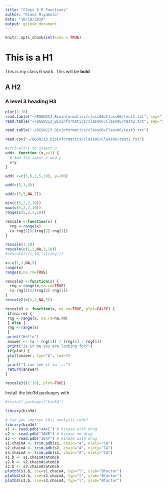 ```yaml
---
title: "Class 6 R Functions"
author: "Kiana Miyamoto"
date: "10/18/2019"
output: github_document
---
```


```r
knitr::opts_chunk$set(echo = TRUE)
```

# This is a H1
This is my class 6 work. This will be **bold**

## A H2

### A level 3 heading H3
```r
plot(1:10)
read.table("~/BGGN213_Bioinformatics/class06/Class06/test1.txt", sep=",", header=TRUE)
read.table("~/BGGN213_Bioinformatics/class06/Class06/test2.txt", sep="$", header=TRUE)
```


```r
read.table("~/BGGN213_Bioinformatics/class06/Class06/test3.txt")
```
```r
read.csv("~/BGGN213_Bioinformatics/class06/Class06/test1.txt")
```

```r
#Ctrl+Alt+i to insert R
add<- function (x,y=1) {
  # Sum the input x and y
  x+y
}
```

```r
add( x=c(5,6,1,5,10), y=100)
```
```r
add(c(5,1,4))
```
```r
add(c(5,5,NA,7))
```

```r
min(c(5,2,7,10))
max(c(5,2,7,10))
range(c(5,2,7,10))
```
```r
rescale <-function(x) {
  rng <-range(x)
  (x-rng[1])/(rng[2]-rng[1])
}
```

```r
rescale(1:10)
rescale(c(1,2,NA,3,10))
#rescale(c(1,10,"string"))
```
```r
x<-c(1,2,NA,5)
range(x)
range(x,na.rm=TRUE)
```


```r
rescale2 <-function(x) {
  rng <-range(x,na.rm=TRUE)
  (x-rng[1])/(rng[2]-rng[1])
}
rescale2(c(1,2,NA,5))
```
```r
rescale3 <- function(x, na.rm=TRUE, plot=FALSE) {
 if(na.rm) {
 rng <-range(x, na.rm=na.rm)
 } else {
 rng <-range(x)
 }
 print("Hello")
 answer <- (x - rng[1]) / (rng[2] - rng[1])
 print("is it me you are looking for?")
 if(plot) {
 plot(answer, typ="b", lwd=4)
 }
 print("I can see it in ...")
 return(answer)
}
```
```r
rescale3((1:10), plot=TRUE)
```

Install the bio3d packages with 
```r
#install.packages("bio3d")
```

```r
library(bio3d)
```
```r
# Can you improve this analysis code?
library(bio3d)
s1 <- read.pdb("4AKE") # kinase with drug
s2 <- read.pdb("1AKE") # kinase no drug
s3 <- read.pdb("1E4Y") # kinase with drug
s1.chainA <- trim.pdb(s1, chain="A", elety="CA")
s2.chainA <- trim.pdb(s2, chain="A", elety="CA")
s3.chainA <- trim.pdb(s1, chain="A", elety="CA")
s1.b <- s1.chainA$atom$b
s2.b <- s2.chainA$atom$b
s3.b <- s3.chainA$atom$b
plotb3(s1.b, sse=s1.chainA, typ="l", ylab="Bfactor")
plotb3(s2.b, sse=s2.chainA, typ="l", ylab="Bfactor")
plotb3(s3.b, sse=s3.chainA, typ="l", ylab="Bfactor")

```

